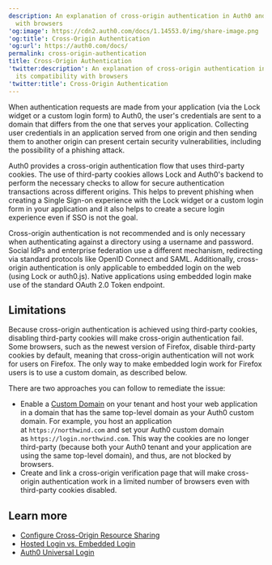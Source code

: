 ```yaml
---
description: An explanation of cross-origin authentication in Auth0 and its compatibility
  with browsers
'og:image': https://cdn2.auth0.com/docs/1.14553.0/img/share-image.png
'og:title': Cross-Origin Authentication
'og:url': https://auth0.com/docs/
permalink: cross-origin-authentication
title: Cross-Origin Authentication
'twitter:description': An explanation of cross-origin authentication in Auth0 and
  its compatibility with browsers
'twitter:title': Cross-Origin Authentication
---
```

When authentication requests are made from your application (via the Lock widget or a custom login form) to Auth0, the user's credentials are sent to a domain that differs from the one that serves your application. Collecting user credentials in an application served from one origin and then sending them to another origin can present certain security vulnerabilities, including the possibility of a phishing attack.

Auth0 provides a cross-origin authentication flow that uses third-party cookies. The use of third-party cookies allows Lock and Auth0's backend to perform the necessary checks to allow for secure authentication transactions across different origins. This helps to prevent phishing when creating a <Tooltip tip="Single Sign-On (SSO): Service that, after a user logs into one applicaton, automatically logs that user in to other applications." cta="View Glossary" href="/docs/glossary?term=Single+Sign-on">Single Sign-on</Tooltip> experience with the Lock widget or a custom login form in your application and it also helps to create a secure login experience even if SSO is not the goal.

Cross-origin authentication is not recommended and is only necessary when authenticating against a directory using a username and password. Social <Tooltip tip="Identity Provider (IdP): Service that stores and manages digital identities." cta="View Glossary" href="/docs/glossary?term=IdPs">IdPs</Tooltip> and enterprise federation use a different mechanism, redirecting via standard protocols like <Tooltip tip="OpenID: Open standard for authentication that allows applications to verify users' identities without collecting and storing login information." cta="View Glossary" href="/docs/glossary?term=OpenID">OpenID</Tooltip> Connect and <Tooltip tip="OpenID: Open standard for authentication that allows applications to verify users' identities without collecting and storing login information." cta="View Glossary" href="/docs/glossary?term=SAML">SAML</Tooltip>. Additionally, cross-origin authentication is only applicable to embedded login on the web (using Lock or auth0.js). Native applications using embedded login make use of the standard <Tooltip tip="Token Endpoint: Endpoint on the Authorization Server that is used to programmatically request tokens." cta="View Glossary" href="/docs/glossary?term=OAuth+2.0">OAuth 2.0</Tooltip> <Tooltip tip="OAuth 2.0: Authorization framework that defines authorization protocols and workflows." cta="View Glossary" href="/docs/glossary?term=Token+endpoint">Token endpoint</Tooltip>.

## Limitations

Because cross-origin authentication is achieved using third-party cookies, disabling third-party cookies will make cross-origin authentication fail. Some browsers, such as the newest version of Firefox, disable third-party cookies by default, meaning that cross-origin authentication will not work for users on Firefox. The only way to make embedded login work for Firefox users is to use a <Tooltip tip="Custom Domain: Third-party domain with a specialized, or vanity, name." cta="View Glossary" href="/docs/glossary?term=custom+domain">custom domain</Tooltip>, as described below.

There are two approaches you can follow to remediate the issue:

* Enable a [Custom Domain](/docs/customize/custom-domains) on your tenant and host your web application in a domain that has the same top-level domain as your Auth0 custom domain. For example, you host an application at `https://northwind.com` and set your Auth0 custom domain as `https://login.northwind.com`. This way the cookies are no longer third-party (because both your Auth0 tenant and your application are using the same top-level domain), and thus, are not blocked by browsers.
* Create and link a cross-origin verification page that will make cross-origin authentication work in a limited number of browsers even with third-party cookies disabled.

## Learn more

* [Configure Cross-Origin Resource Sharing](/docs/get-started/applications/set-up-cors)
* [Hosted Login vs. Embedded Login](/docs/authenticate/login/universal-vs-embedded-login)
* [Auth0 Universal Login](/docs/authenticate/login/auth0-universal-login)